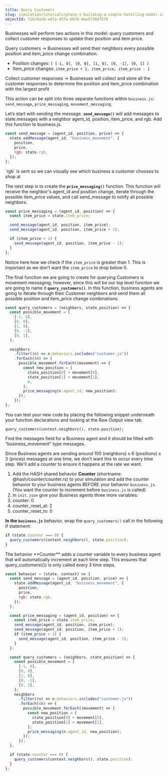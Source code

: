 ```yaml
---
title: Query Customers
slug: simulation/tutorials/phase-1-building-a-simple-hotelling-model-in-2d/query-customers
objectId: 72bc9a10-e87a-457a-bb7b-0ae5f366f5f0
---
```


Businesses will perform two actions in this model: query customers and collect customer responses to update their position and item price.

<Hint style="info">
  
Query customers → Businesses will send their neighbors every possible position and item_price change combination.

- Position changes: `[ [-1, 0], [0, 0], [1, 0], [0, -1], [0, 1] ]`
- Item_price changes: `item_price + 1, item_price, item_price - 1`

Collect customer responses → Businesses will collect and store all the customer responses to determine the position and item_price combination with the largest profit

</Hint>

This action can be split into three separate functions within `business.js`: `send_message`, `price_messaging`, `movement_messaging`.

Let’s start with sending the message. **`send_message()`** will add messages to state.messages with a neighbor agent_id, position, item_price, and rgb. Add this function to business.js.

<Tabs>
<Tab title="business.js" >

```javascript
const send_message = (agent_id, position, price) => {
  state.addMessage(agent_id, "business_movement", {
    position,
    price,
    rgb: state.rgb,
  });
};
```

</Tab>
</Tabs>

<Hint style="info">
  `rgb` is sent so we can visually see which business a customer chooses to shop
  at
</Hint>

The next step is to create the **`price_messaging()`** function. This function will receive the neighbor's agent_id and position change, iterate through the possible item_price values, and call send_message to notify all possible neighbors.

```javascript
const price_messaging = (agent_id, position) => {
  const item_price = state.item_price;

  send_message(agent_id, position, item_price);
  send_message(agent_id, position, item_price + 1);

  if (item_price > 1) {
    send_message(agent_id, position, item_price - 1);
  }
};
```

Notice here how we check if the `item_price` is greater than 1. This is important as we don’t want the `item_price` to drop below 0.

The final function we are going to create for querying Customers is movement messaging; however, since this will be our top level function we are going to name it **`query_customers()`**. In this function, business agents are going to iterate through their Customer neighbors and send them all possible position and item_price change combinations.

```javascript
const query_customers = (neighbors, state_position) => {
  const possible_movement = [
    [-1, 0],
    [0, 0],
    [1, 0],
    [0, -1],
    [0, 1],
  ];

  neighbors
    .filter((n) => n.behaviors.includes("customer.js"))
    .forEach((n) => {
      possible_movement.forEach((movement) => {
        const new_position = [
          state_position[0] + movement[0],
          state_position[1] + movement[1],
          0,
        ];
        price_messaging(n.agent_id, new_position);
      });
    });
};
```

You can test your new code by placing the following snippet underneath your function declarations and looking at the Raw Output view tab.

```text
query_customers(context.neighbors(), state.position);
```

Find the messages field for a Business agent and it should be filled with “business_movement” type messages.

<Hint style="danger" >

Since Business agents are sending around 100 \(neighbors\) x 6 \(positions\) x 3 \(prices\) messages at one time, we don’t want this to occur every time step. We'll add a counter to ensure it happens at the rate we want.

1. Add the HASH shared behavior **Counter** \(shortname: @hash/counter/counter.rs\) to your simulation and add the counter behavior to your business agents BEFORE your behavior `business.js`. \(You want the counter to increment before `business.js` is called\)
1. In `init.json` give your Business agents three more variables:
1. counter: 0
1. counter_reset_at: 2
1. counter_reset_to: 0

**In the `business.js`** behavior, wrap the `query_customers()` call in the following if statement:

</Hint>

```javascript
if (state.counter === 0) {
  query_customers(context.neighbors(), state.position);
}
```

<Hint style="danger">
  The behavior **Counter** adds a counter variable to every business agent that
  will automatically increment at each time step. This ensures that
  query_customers\(\) is only called every 3 time steps.
</Hint>

<Tabs>
<Tab title="business.js" >

```javascript
const behavior = (state, context) => {
  const send_message = (agent_id, position, price) => {
    state.addMessage(agent_id, "business_movement", {
      position,
      price,
      rgb: state.rgb,
    });
  };

  const price_messaging = (agent_id, position) => {
    const item_price = state.item_price;
    send_message(agent_id, position, item_price);
    send_message(agent_id, position, item_price + 1);
    if (item_price > 1) {
      send_message(agent_id, position, item_price - 1);
    }
  };

  const query_customers = (neighbors, state_position) => {
    const possible_movement = [
      [-1, 0],
      [0, 0],
      [1, 0],
      [0, -1],
      [0, 1],
    ];
    neighbors
      .filter((n) => n.behaviors.includes("customer.js"))
      .forEach((n) => {
        possible_movement.forEach((movement) => {
          const new_position = [
            state_position[0] + movement[0],
            state_position[1] + movement[1],
          ];
          price_messaging(n.agent_id, new_position);
        });
      });
  };

  if (state.counter === 0) {
    query_customers(context.neighbors(), state.position);
  }
};
```

</Tab>
</Tabs>
